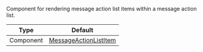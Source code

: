 Component for rendering message action list items within a message action list.

| Type | Default |
| - | - |
| Component | [MessageActionListItem](https://github.com/GetStream/stream-chat-react-native/blob/master/package/src/components/MessageOverlay/MessageActionListItem.tsx) |